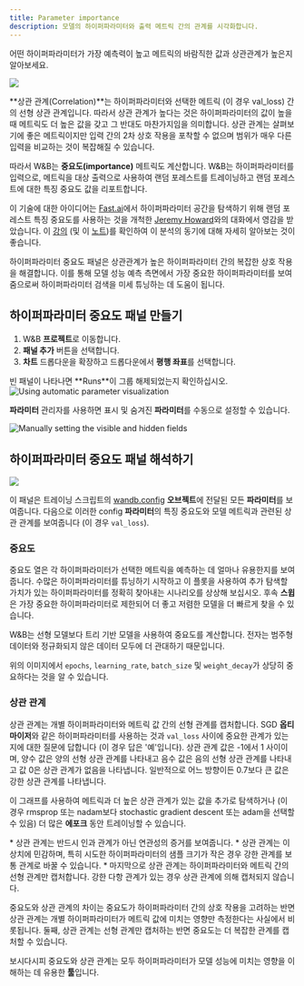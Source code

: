 ```yaml
---
title: Parameter importance
description: 모델의 하이퍼파라미터와 출력 메트릭 간의 관계를 시각화합니다.
---
```


어떤 하이퍼파라미터가 가장 예측력이 높고 메트릭의 바람직한 값과 상관관계가 높은지 알아보세요.

<Frame>
    <img src="/images/general/parameter-importance-1.png"  />
</Frame>

**상관 관계(Correlation)**는 하이퍼파라미터와 선택한 메트릭 (이 경우 val_loss) 간의 선형 상관 관계입니다. 따라서 상관 관계가 높다는 것은 하이퍼파라미터의 값이 높을 때 메트릭도 더 높은 값을 갖고 그 반대도 마찬가지임을 의미합니다. 상관 관계는 살펴보기에 좋은 메트릭이지만 입력 간의 2차 상호 작용을 포착할 수 없으며 범위가 매우 다른 입력을 비교하는 것이 복잡해질 수 있습니다.

따라서 W&B는 **중요도(importance)** 메트릭도 계산합니다. W&B는 하이퍼파라미터를 입력으로, 메트릭을 대상 출력으로 사용하여 랜덤 포레스트를 트레이닝하고 랜덤 포레스트에 대한 특징 중요도 값을 리포트합니다.

이 기술에 대한 아이디어는 [Fast.ai](http://fast.ai)에서 하이퍼파라미터 공간을 탐색하기 위해 랜덤 포레스트 특징 중요도를 사용하는 것을 개척한 [Jeremy Howard](https://twitter.com/jeremyphoward)와의 대화에서 영감을 받았습니다. 이 [강의](http://course18.fast.ai/lessonsml1/lesson4.html) (및 이 [노트](https://forums.fast.ai/t/wiki-lesson-thread-lesson-4/7540))를 확인하여 이 분석의 동기에 대해 자세히 알아보는 것이 좋습니다.

하이퍼파라미터 중요도 패널은 상관관계가 높은 하이퍼파라미터 간의 복잡한 상호 작용을 해결합니다. 이를 통해 모델 성능 예측 측면에서 가장 중요한 하이퍼파라미터를 보여줌으로써 하이퍼파라미터 검색을 미세 튜닝하는 데 도움이 됩니다.

## 하이퍼파라미터 중요도 패널 만들기

1. W&B **프로젝트**로 이동합니다.
2. **패널 추가** 버튼을 선택합니다.
3. **차트** 드롭다운을 확장하고 드롭다운에서 **평행 좌표**를 선택합니다.

<Note>
빈 패널이 나타나면 **Runs**이 그룹 해제되었는지 확인하십시오.
</Note>

<Frame>
    <img src="/images/app_ui/hyperparameter_importance_panel.gif" alt="Using automatic parameter visualization"  />
</Frame>

**파라미터** 관리자를 사용하면 표시 및 숨겨진 **파라미터**를 수동으로 설정할 수 있습니다.

<Frame>
    <img src="/images/app_ui/hyperparameter_importance_panel_manual.gif" alt="Manually setting the visible and hidden fields"  />
</Frame>

## 하이퍼파라미터 중요도 패널 해석하기

<Frame>
    <img src="/images/general/parameter-importance-4.png"  />
</Frame>

이 패널은 트레이닝 스크립트의 [wandb.config](/ko/models/track/config/) **오브젝트**에 전달된 모든 **파라미터**를 보여줍니다. 다음으로 이러한 config **파라미터**의 특징 중요도와 모델 메트릭과 관련된 상관 관계를 보여줍니다 (이 경우 `val_loss`).

### 중요도

중요도 열은 각 하이퍼파라미터가 선택한 메트릭을 예측하는 데 얼마나 유용한지를 보여줍니다. 수많은 하이퍼파라미터를 튜닝하기 시작하고 이 플롯을 사용하여 추가 탐색할 가치가 있는 하이퍼파라미터를 정확히 찾아내는 시나리오를 상상해 보십시오. 후속 **스윕**은 가장 중요한 하이퍼파라미터로 제한되어 더 좋고 저렴한 모델을 더 빠르게 찾을 수 있습니다.

<Note>
W&B는 선형 모델보다 트리 기반 모델을 사용하여 중요도를 계산합니다. 전자는 범주형 데이터와 정규화되지 않은 데이터 모두에 더 관대하기 때문입니다.
</Note>

위의 이미지에서 `epochs`, `learning_rate`, `batch_size` 및 `weight_decay`가 상당히 중요하다는 것을 알 수 있습니다.

### 상관 관계

상관 관계는 개별 하이퍼파라미터와 메트릭 값 간의 선형 관계를 캡처합니다. SGD **옵티마이저**와 같은 하이퍼파라미터를 사용하는 것과 `val_loss` 사이에 중요한 관계가 있는지에 대한 질문에 답합니다 (이 경우 답은 '예'입니다). 상관 관계 값은 -1에서 1 사이이며, 양수 값은 양의 선형 상관 관계를 나타내고 음수 값은 음의 선형 상관 관계를 나타내고 값 0은 상관 관계가 없음을 나타냅니다. 일반적으로 어느 방향이든 0.7보다 큰 값은 강한 상관 관계를 나타냅니다.

이 그래프를 사용하여 메트릭과 더 높은 상관 관계가 있는 값을 추가로 탐색하거나 (이 경우 rmsprop 또는 nadam보다 stochastic gradient descent 또는 adam을 선택할 수 있음) 더 많은 **에포크** 동안 트레이닝할 수 있습니다.

<Note>
* 상관 관계는 반드시 인과 관계가 아닌 연관성의 증거를 보여줍니다.
* 상관 관계는 이상치에 민감하며, 특히 시도한 하이퍼파라미터의 샘플 크기가 작은 경우 강한 관계를 보통 관계로 바꿀 수 있습니다.
* 마지막으로 상관 관계는 하이퍼파라미터와 메트릭 간의 선형 관계만 캡처합니다. 강한 다항 관계가 있는 경우 상관 관계에 의해 캡처되지 않습니다.
</Note>

중요도와 상관 관계의 차이는 중요도가 하이퍼파라미터 간의 상호 작용을 고려하는 반면 상관 관계는 개별 하이퍼파라미터가 메트릭 값에 미치는 영향만 측정한다는 사실에서 비롯됩니다. 둘째, 상관 관계는 선형 관계만 캡처하는 반면 중요도는 더 복잡한 관계를 캡처할 수 있습니다.

보시다시피 중요도와 상관 관계는 모두 하이퍼파라미터가 모델 성능에 미치는 영향을 이해하는 데 유용한 **툴**입니다.

